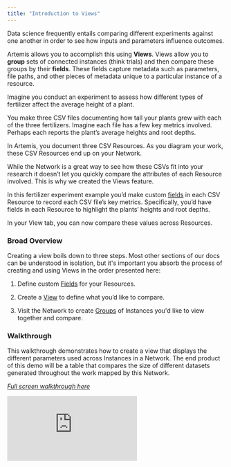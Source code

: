 ```yaml
---
title: "Introduction to Views"
---
```

Data science frequently entails comparing different experiments against one another in order to see how inputs and parameters influence outcomes. 

Artemis allows you to accomplish this using **Views**. Views allow you to **group** sets of connected instances (think trials) and then compare these groups by their **fields**. These fields capture metadata such as parameters, file paths, and other pieces of metadata unique to a particular instance of a resource.

<Accordion title="Practical Example">
Imagine you conduct an experiment to assess how different types of fertilizer affect the average height of a plant. 

You make three CSV files documenting how tall your plants grew with each of the three fertilizers. Imagine each file has a few key metrics involved. Perhaps each reports the plant’s average heights and root depths. 

In Artemis, you document three CSV Resources. As you diagram your work, these CSV Resources end up on your Network. 

While the Network is a great way to see how these CSVs fit into your research it doesn’t let you quickly compare the attributes of each Resource involved. This is why we created the Views feature. 

In this fertilizer experiment example you’d make custom [fields]([https://docs.artemisplatform.com/CustomFields](https://docs.artemisplatform.com/CustomFields)) in each CSV Resource to record each CSV file’s key metrics. Specifically, you’d have fields in each Resource to highlight the plants’ heights and root depths.

In your View tab, you can now compare these values across Resources.
</Accordion>

### Broad Overview
Creating a view boils down to three steps. Most other sections of our docs can be understood in isolation, but it's important you absorb the process of creating and using Views in the order presented here:

1. Define custom [Fields](https://docs.artemisplatform.com/CustomFields) for your Resources.

2. Create a [View](https://docs.artemisplatform.com/CreatingViews) to define what you’d like to compare. 

3. Visit the Network to create [Groups](https://docs.artemisplatform.com/groups) of Instances you'd like to view together and compare.

### Walkthrough
This walkthrough demonstrates how to create a view that displays the different parameters used across Instances in a Network. The end product of this demo will be a table that compares the size of different datasets generated throughout the work mapped by this Network.

*[Full screen walkthrough here](https://app.supademo.com/demo/2RqUQFmoZLGoEoiebsWmE)*

<iframe src="https://app.supademo.com/embed/2RqUQFmoZLGoEoiebsWmE" frameborder="0" webkitallowfullscreen="true" mozallowfullscreen="true" allowfullscreen style={{"width":"719px","height":"500px","border":"none"}}></iframe>
